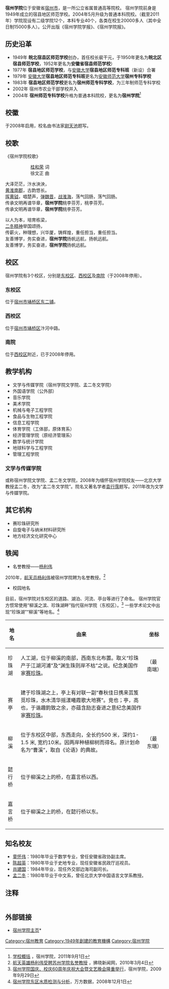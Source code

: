 {{Infobox University |
| Name = 宿州学院
| EnglishName = Suzhou University
| SealImage = 
| SealInfo = 
| Motto = 友善、博学、务实、奋进
| Established = 1949年
| Type = [[公立大学|公立大学]]、[[本科院校|本科院校]]
| President = [[陈国龙|陈国龙]]
| President_title_1 = 院长
| President_1 = [[桂和荣|桂和荣]]
| President_title_2 = 党委书记
| President_2 = 
| Location = {{CHN}}[[安徽省|安徽省]][[宿州市|宿州市]]
| Campus = 西校区、南院（停用）、东校区
| AreaTotal = 31.8万[[平方米|平方米]]
| Department = 12个学院（系）、继续教育学院
| Affiliations  = 
| Faculty = 
| Professor = 
| Associate Professor = 
| Assistant Professor =
| Lecturer =
| Student = 
| Undergraduate = 
| Postgraduate = 
| Master = 
| Phd = 
| Data= 
| Website = www.ahsztc.edu.cn
}} 
'''宿州学院'''位于安徽省[[宿州市|宿州市]]，是一所公立省属普通高等院校。 宿州学院前身是1949年成立的宿县地区师范学校。2004年5月升级为普通本科院校。（截至2011年）学院现设有二级学院12个，本科专业40个，各类在校生20000多人（其中全日制15000多人）。公开出版《宿州学院学报》、《宿州学院报》。

== 历史沿革 ==
* 1949年 '''皖北宿县区师范学校'''创办，首任校长裴干元，于1950年更名为'''皖北区宿县师范学校'''，1952年更名为'''安徽省宿县师范学校'''）
* 1977年 '''宿县地区师范学校'''，与[[安徽大学|安徽大学]]'''宿县地区师范专科班'''（新设）合署
* 1979年 [[安徽大学|安徽大学]]'''宿县地区师范专科班'''更名为[[安徽师范大学|安徽师范大学]]'''宿州专科学校'''
* 1983年 '''宿县地区师范学校'''更名为'''宿州师范专科学校'''，为三年制师范专科学校
* 2002年 宿州市农业干部学校并入
* 2004年 '''宿州师范专科学校'''升格为普通本科院校，更名为'''宿州学院'''<ref>[http://www.ahsztc.edu.cn/Article/ShowArticle.asp?ArticleID=194 学校概括] {{Wayback|url=http://www.ahsztc.edu.cn/Article/ShowArticle.asp?ArticleID=194 |date=20111101201943 }}，宿州学院，2011年9月1日</ref>

== 校徽 ==

于2008年启用，校名由书法家[[尉天池|尉天池]]题写。

==校歌==
《宿州学院校歌》<br />

:::::::::::::::::::::[[桂和荣|桂和荣]] 词 <br />
:::::::::::::::::::::
:::::::::::::::::::::徐文正 曲<br />

大泽茫茫，汴水泱泱，<br />

[[宿州市|黄淮南郡]]，古韵悠长。<br />

[[大泽乡起义|挥黄钺]]，唱楚声，[[竹林七贤|弹魏晋]]，[[淮海战役|战淮海]]，荡气回肠，荡气回肠。<br />

传承文明再谱华章，'''宿州学院'''桃李芬芳，桃李芬芳。<br />

传承文明再谱华章，'''宿州学院'''桃李芬芳。<br />


以人为本，培育栋梁，<br />

[[孟二冬|二冬精神]]举国颂扬，<br />

传薪火，种理想，兴华厦，铸辉煌，重任担当，重任担当。<br />

友善博学，务实奋进，'''宿州学院'''扬帆远航，扬帆远航。<br />

友善博学，务实奋进，'''宿州学院'''扬帆远航。

== 校区 ==

宿州学院有3个校区，分别是[[宿州学院东校区|东校区]]、[[宿州学院西校区|西校区]]及[[宿州学院南院|南院]]（于2008年停用）。
===东校区===
位于[[宿州市|宿州市]][[埇桥区|埇桥区]][[东二铺|东二铺]]。
===西校区===
位于[[宿州市|宿州市]][[埇桥区|埇桥区]]汴河中路。
===南院===
位于[[宿州学院西校区|西校区]]附近，已于2008年停用。

==教学机构==
* 文学与传媒学院（宿州学院文学院、孟二冬文学院）  
* 外国语学院（公外部） 
* 音乐学院 
* 美术学院 
* 机械与电子工程学院
* 食品与生物工程学院
* 信息工程学院 
* 体育学院（工体部，原体育系）
* 经济管理学院（原经济管理系） 
* 数学与统计学院 
* 地球科学与工程学院 
* 管理工程学院 

=== 文学与传媒学院 ===
或称宿州学院文学院、孟二冬文学院，2008年为缅怀宿州学院校友——北京大学教授孟二冬，改为“孟二冬文学院”。院名又著名学者[[袁行霈|袁行霈]]题写。2011年改为文学与传媒学院。

==其它机构==

* 赛珍珠研究所
* 自旋电子与纳米材料研究所
* 地方经济文化研究中心
==轶闻==
* 名誉教授——[[杨利伟|杨利伟]] 
2010年，[[航天员|航天员]][[杨利伟|杨利伟]]被宿州学院聘为名誉教授。<ref>[http://www.zgfxnews.com/gz/content/2010-03/04/content_8000.htm 航天英雄杨利伟受聘苏州学院名誉教授] {{Wayback|url=http://www.zgfxnews.com/gz/content/2010-03/04/content_8000.htm |date=20100311074250 }}，拂晓新闻网，2010年3月4日</ref>

* 校园地名

目前，宿州学院对东校区的道路、湖泊、河流、亭台等进行了命名。
宿州学院官方惯常使用“柳溪之滨、珍珠湖畔”指代宿州学院（东校区）。<ref>[http://211.86.128.2/xq60/article/show.asp?id=53 宿州学院国庆、校庆60周年庆祝大会暨文艺晚会隆重举行]{{dead link|date=2017年12月 |bot=InternetArchiveBot |fix-attempted=yes }}，宿州学院，2009年9月29日</ref>
一些学术论文中出现“珍珠湖”“柳溪”等地名。<ref>[http://d.wanfangdata.com.cn/periodical_szszxb200806035.aspx 宿州学院东区水质检测与分析]，万方数据，2008年12月1日</ref>

{| class="wikitable"
|-
! 地名 !! 由来 !! 坐标
|-
| 珍珠湖 || 人工湖，位于柳溪的南部，西南东北布置。取义“珍珠产于江湖河浦”及“渊生珠则岸不枯”之说。纪念美国作家[[赛珍珠|赛珍珠]]。 || colspan=2|{{coord|33|37|51.56|N|117|4|33.35|E}}（最南端）
|-
| 赛亭 || 建于珍珠湖之上，亭上有对联一副“春秋佳日携来芸笈觅珍珠，水木清华摇漾曦霞歌大地赛”。竞也；亭，高也，于谐趣韵致之余，亦蕴含励志奋进之意纪念美国作家[[赛珍珠|赛珍珠]]。 || colspan=2|{{coord|33|37|55.02|N|117|4|34.32|E}}
|-
| 柳溪 || 位于东校区中部，东西走向，全长约500 米，深约1-1.5 米, 宽约10米。因两岸种植柳树而得名。原计划命名为“曹溪”，取自《论语》的典故。 ||colspan=2|{{coord|33|37|55.6|N|117|4|47.82|E}}（最东端） 
|-
| 懿行桥 || 位于柳溪之上的桥，在嘉言桥以西。 || colspan=2|{{coord|33|37|58.22|N|117|4|33.1|E}}
|-

| 嘉言桥 || 位于柳溪之上的桥，在懿行桥以东。 || colspan=2|{{coord|33|37|57.54|N|117|4|37.85|E}}
|}

== 知名校友 ==
* [[童怀伟|童怀伟]]：1980年毕业于数学专业，曾任安徽省政协副主席。
* [[陈超英|陈超英]]：1980年毕业于史地专业，现任安徽省民政厅巡视员。
* [[肖建国|肖建国]]：1984年毕业，现任外交部边海司副司长。
* [[孟二冬|孟二冬]]：1980年毕业于中文系，曾任北京大学中国语言文学系教授。

== 注释 ==

<div style="font-size: small; -moz-column-count:2; column-count:2;">
<references />
</div>

== 外部链接 ==
*[http://www.ahsztc.edu.cn/ 宿州学院主页]* {{Wayback|url=http://www.ahsztc.edu.cn/ |date=20120513025752 }}
{{安徽高等院校}}

[[Category:宿州教育|Category:宿州教育]]
[[Category:1949年創建的教育機構|Category:1949年創建的教育機構]]
[[Category:宿州学院|Category:宿州学院]]